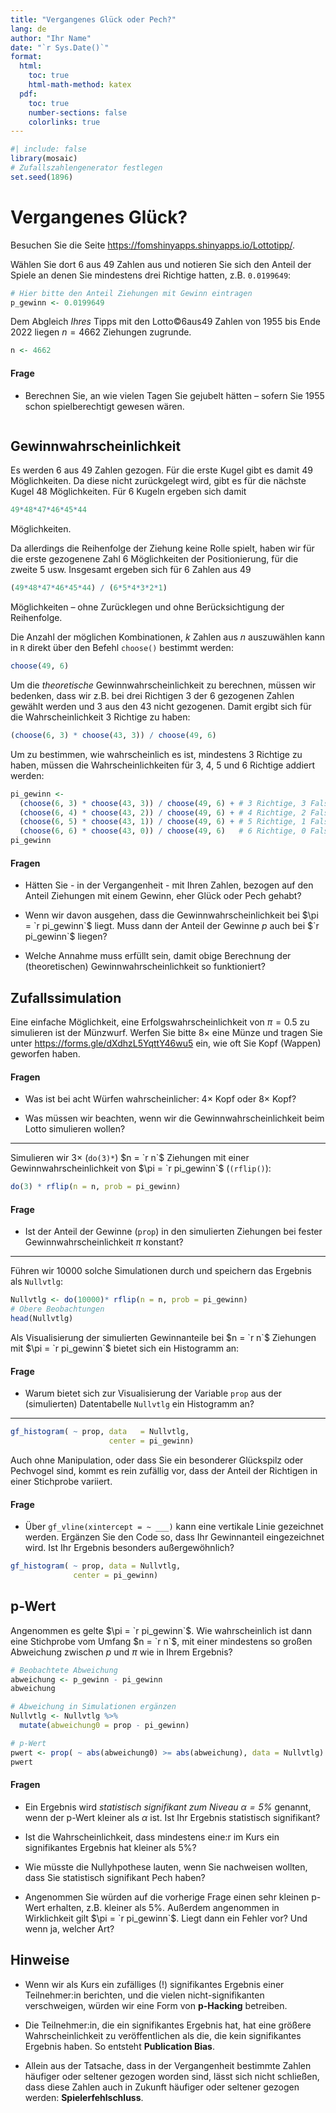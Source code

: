 ```yaml
---
title: "Vergangenes Glück oder Pech?"
lang: de
author: "Ihr Name"
date: "`r Sys.Date()`"
format: 
  html:
    toc: true
    html-math-method: katex
  pdf:
    toc: true
    number-sections: false
    colorlinks: true
---
```


```r
#| include: false
library(mosaic)
# Zufallszahlengenerator festlegen
set.seed(1896)
```

# Vergangenes Glück?

Besuchen Sie die Seite [https://fomshinyapps.shinyapps.io/Lottotipp/](https://fomshinyapps.shinyapps.io/Lottotipp/).

Wählen Sie dort 6 aus 49 Zahlen aus und notieren Sie sich den Anteil der Spiele an denen Sie mindestens drei Richtige hatten, z.B. `0.0199649`:

```r
# Hier bitte den Anteil Ziehungen mit Gewinn eintragen
p_gewinn <- 0.0199649
```

Dem Abgleich *Ihres* Tipps mit den Lotto&copy;6aus49 Zahlen von 1955 bis Ende 2022 liegen $n = 4662$ Ziehungen zugrunde.

```r
n <- 4662
```

#### Frage

- Berechnen Sie, an wie vielen Tagen Sie gejubelt hätten -- sofern Sie 1955 schon spielberechtigt gewesen wären.

```r

```

## Gewinnwahrscheinlichkeit

Es werden 6 aus 49 Zahlen gezogen. Für die erste Kugel gibt es damit 49 Möglichkeiten. Da diese nicht zurückgelegt wird, gibt es für die nächste Kugel 48 Möglichkeiten. Für 6 Kugeln ergeben sich damit

```r
49*48*47*46*45*44
```

Möglichkeiten. 

Da allerdings die Reihenfolge der Ziehung keine Rolle spielt, haben wir für die erste gezogenene Zahl 6 Möglichkeiten der Positionierung, für die zweite 5 usw. Insgesamt ergeben sich für 6 Zahlen aus 49

```r
(49*48*47*46*45*44) / (6*5*4*3*2*1)
```

Möglichkeiten -- ohne Zurücklegen und ohne Berücksichtigung der Reihenfolge.

Die Anzahl der möglichen Kombinationen, $k$ Zahlen aus $n$ auszuwählen kann in `R` direkt über den Befehl `choose()` bestimmt werden:

```r
choose(49, 6)
```

Um die *theoretische* Gewinnwahrscheinlichkeit zu berechnen, müssen wir bedenken, dass wir z.B. bei drei Richtigen 3 der 6 gezogenen Zahlen gewählt werden und 3 aus den 43 nicht gezogenen. Damit ergibt sich für die Wahrscheinlichkeit 3 Richtige zu haben:

```r
(choose(6, 3) * choose(43, 3)) / choose(49, 6)
```

Um zu bestimmen, wie wahrscheinlich es ist, mindestens 3 Richtige zu haben, müssen die Wahrscheinlichkeiten für 3, 4, 5 und 6 Richtige addiert werden:

```r
pi_gewinn <- 
  (choose(6, 3) * choose(43, 3)) / choose(49, 6) + # 3 Richtige, 3 Falsche
  (choose(6, 4) * choose(43, 2)) / choose(49, 6) + # 4 Richtige, 2 Falsche
  (choose(6, 5) * choose(43, 1)) / choose(49, 6) + # 5 Richtige, 1 Falsche
  (choose(6, 6) * choose(43, 0)) / choose(49, 6)   # 6 Richtige, 0 Falsche
pi_gewinn
```

#### Fragen

- Hätten Sie - in der Vergangenheit - mit Ihren Zahlen, bezogen auf den Anteil Ziehungen mit einem Gewinn, eher Glück oder Pech gehabt?

- Wenn wir davon ausgehen, dass die Gewinnwahrscheinlichkeit bei $\pi = `r pi_gewinn`$ liegt. Muss dann der Anteil der Gewinne $p$ auch bei $`r pi_gewinn`$ liegen?

- Welche Annahme muss erfüllt sein, damit obige Berechnung der (theoretischen) Gewinnwahrscheinlichkeit so funktioniert?

## Zufallssimulation

Eine einfache Möglichkeit, eine Erfolgswahrscheinlichkeit von $\pi=0.5$ zu simulieren ist der Münzwurf. Werfen Sie bitte $8\times$ eine Münze und tragen Sie unter [https://forms.gle/dXdhzL5YqttY46wu5](https://forms.gle/dXdhzL5YqttY46wu5) ein, wie oft Sie Kopf (Wappen) geworfen haben.


#### Fragen

- Was ist bei acht Würfen wahrscheinlicher: $4\times$ Kopf oder $8\times$ Kopf?

- Was müssen wir beachten, wenn wir die Gewinnwahrscheinlichkeit beim Lotto simulieren wollen?

***

Simulieren wir $3\times$ (`do(3)*`) $n = `r n`$ Ziehungen mit einer Gewinnwahrscheinlichkeit von  $\pi = `r pi_gewinn`$ (`(rflip()`):

```r
do(3) * rflip(n = n, prob = pi_gewinn)
```

#### Frage

- Ist der Anteil der Gewinne (`prop`) in den simulierten Ziehungen bei fester Gewinnwahrscheinlichkeit $\pi$ konstant?

***

Führen wir 10000 solche Simulationen durch und speichern das Ergebnis als `Nullvtlg`:

```r
Nullvtlg <- do(10000)* rflip(n = n, prob = pi_gewinn)
# Obere Beobachtungen
head(Nullvtlg)
```

Als Visualisierung der simulierten Gewinnanteile bei $n = `r n`$ Ziehungen mit $\pi = `r pi_gewinn`$ bietet sich ein Histogramm an:

#### Frage

- Warum bietet sich zur Visualisierung der Variable `prop` aus der (simulierten) Datentabelle `Nullvtlg` ein Histogramm an?

***

```r
gf_histogram( ~ prop, data   = Nullvtlg,
                      center = pi_gewinn)
```

Auch ohne Manipulation, oder dass Sie ein besonderer Glückspilz oder Pechvogel sind, kommt es rein zufällig vor, dass der Anteil der Richtigen in einer Stichprobe variiert.

#### Frage

- Über `gf_vline(xintercept = ~ ___)` kann eine vertikale Linie gezeichnet werden. Ergänzen Sie den Code so, dass Ihr Gewinnanteil eingezeichnet wird. Ist Ihr Ergebnis besonders außergewöhnlich?

```r
gf_histogram( ~ prop, data = Nullvtlg,
              center = pi_gewinn) 

```

## p-Wert

Angenommen es gelte $\pi = `r pi_gewinn`$. Wie wahrscheinlich ist dann eine Stichprobe vom Umfang $n = `r n`$, mit einer mindestens so großen Abweichung zwischen $p$ und $\pi$ wie in Ihrem Ergebnis?

```r
# Beobachtete Abweichung
abweichung <- p_gewinn - pi_gewinn
abweichung

# Abweichung in Simulationen ergänzen
Nullvtlg <- Nullvtlg %>%
  mutate(abweichung0 = prop - pi_gewinn)

# p-Wert
pwert <- prop( ~ abs(abweichung0) >= abs(abweichung), data = Nullvtlg)
pwert
```

#### Fragen

- Ein Ergebnis wird *statistisch signifikant zum Niveau $\alpha=5\%$* genannt, wenn der p-Wert kleiner als $\alpha$ ist. Ist Ihr Ergebnis statistisch signifikant?

- Ist die Wahrscheinlichkeit, dass mindestens eine:r im Kurs ein signifikantes Ergebnis hat kleiner als 5%?

- Wie müsste die Nullyhpothese lauten, wenn Sie nachweisen wollten, dass Sie statistisch signifikant Pech haben?

- Angenommen Sie würden auf die vorherige Frage einen sehr kleinen p-Wert erhalten, z.B. kleiner als 5%. Außerdem angenommen in Wirklichkeit gilt $\pi = `r pi_gewinn`$. Liegt dann ein Fehler vor? Und wenn ja, welcher Art?


## Hinweise

- Wenn wir als Kurs ein zufälliges (!) signifikantes Ergebnis einer Teilnehmer:in berichten, und die vielen nicht-signifikanten verschweigen, würden wir eine Form von **p-Hacking** betreiben.

- Die Teilnehmer:in, die ein signifikantes Ergebnis hat, hat eine größere Wahrscheinlichkeit zu veröffentlichen als die, die kein signifikantes Ergebnis haben. So entsteht **Publication Bias**.

- Allein aus der Tatsache, dass in der Vergangenheit bestimmte Zahlen häufiger oder seltener gezogen worden sind, lässt sich nicht schließen, dass diese Zahlen auch in Zukunft häufiger oder seltener gezogen werden: **Spielerfehlschluss**.


